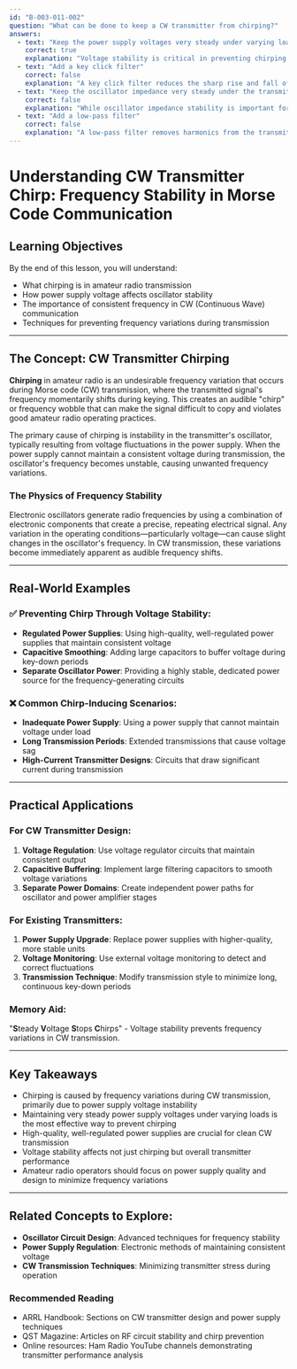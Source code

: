 ```yaml
---
id: "B-003-011-002"
question: "What can be done to keep a CW transmitter from chirping?"
answers:
  - text: "Keep the power supply voltages very steady under varying loads"
    correct: true
    explanation: "Voltage stability is critical in preventing chirping because CW transmitter oscillators are sensitive to power supply fluctuations. When the power supply voltage changes during keying, it can cause momentary frequency shifts in the oscillator, creating an audible frequency variation known as a 'chirp'. Maintaining consistent voltage ensures the oscillator's frequency remains stable throughout the transmission."
  - text: "Add a key click filter"
    correct: false
    explanation: "A key click filter reduces the sharp rise and fall of the RF signal during keying, which helps minimize interference to nearby frequencies. However, it does not directly address the frequency stability that causes chirping. Key click filters manage signal envelope characteristics, not oscillator frequency variations."
  - text: "Keep the oscillator impedance very steady under the transmit load"
    correct: false
    explanation: "While oscillator impedance stability is important for consistent frequency generation, this answer does not directly address the primary cause of chirping, which is voltage fluctuation. Impedance considerations are secondary to maintaining stable power supply voltage."
  - text: "Add a low-pass filter"
    correct: false
    explanation: "A low-pass filter removes harmonics from the transmitted signal but does not prevent chirping. This filter is used for reducing interference and meeting spectral purity requirements, but it does not stabilize the oscillator's frequency during transmission."
---
```


# Understanding CW Transmitter Chirp: Frequency Stability in Morse Code Communication

## Learning Objectives
By the end of this lesson, you will understand:
- What chirping is in amateur radio transmission
- How power supply voltage affects oscillator stability
- The importance of consistent frequency in CW (Continuous Wave) communication
- Techniques for preventing frequency variations during transmission

---

## The Concept: CW Transmitter Chirping

**Chirping** in amateur radio is an undesirable frequency variation that occurs during Morse code (CW) transmission, where the transmitted signal's frequency momentarily shifts during keying. This creates an audible "chirp" or frequency wobble that can make the signal difficult to copy and violates good amateur radio operating practices.

The primary cause of chirping is instability in the transmitter's oscillator, typically resulting from voltage fluctuations in the power supply. When the power supply cannot maintain a consistent voltage during transmission, the oscillator's frequency becomes unstable, causing unwanted frequency variations.

### The Physics of Frequency Stability

Electronic oscillators generate radio frequencies by using a combination of electronic components that create a precise, repeating electrical signal. Any variation in the operating conditions—particularly voltage—can cause slight changes in the oscillator's frequency. In CW transmission, these variations become immediately apparent as audible frequency shifts.

---

## Real-World Examples

### ✅ Preventing Chirp Through Voltage Stability:
- **Regulated Power Supplies**: Using high-quality, well-regulated power supplies that maintain consistent voltage
- **Capacitive Smoothing**: Adding large capacitors to buffer voltage during key-down periods
- **Separate Oscillator Power**: Providing a highly stable, dedicated power source for the frequency-generating circuits

### ❌ Common Chirp-Inducing Scenarios:
- **Inadequate Power Supply**: Using a power supply that cannot maintain voltage under load
- **Long Transmission Periods**: Extended transmissions that cause voltage sag
- **High-Current Transmitter Designs**: Circuits that draw significant current during transmission

---

## Practical Applications

### For CW Transmitter Design:
1. **Voltage Regulation**: Use voltage regulator circuits that maintain consistent output
2. **Capacitive Buffering**: Implement large filtering capacitors to smooth voltage variations
3. **Separate Power Domains**: Create independent power paths for oscillator and power amplifier stages

### For Existing Transmitters:
1. **Power Supply Upgrade**: Replace power supplies with higher-quality, more stable units
2. **Voltage Monitoring**: Use external voltage monitoring to detect and correct fluctuations
3. **Transmission Technique**: Modify transmission style to minimize long, continuous key-down periods

### Memory Aid:
"**S**teady **V**oltage **S**tops **C**hirps" - Voltage stability prevents frequency variations in CW transmission.

---

## Key Takeaways

- Chirping is caused by frequency variations during CW transmission, primarily due to power supply voltage instability
- Maintaining very steady power supply voltages under varying loads is the most effective way to prevent chirping
- High-quality, well-regulated power supplies are crucial for clean CW transmission
- Voltage stability affects not just chirping but overall transmitter performance
- Amateur radio operators should focus on power supply quality and design to minimize frequency variations

---

## Related Concepts to Explore:
- **Oscillator Circuit Design**: Advanced techniques for frequency stability
- **Power Supply Regulation**: Electronic methods of maintaining consistent voltage
- **CW Transmission Techniques**: Minimizing transmitter stress during operation

### Recommended Reading
- ARRL Handbook: Sections on CW transmitter design and power supply techniques
- QST Magazine: Articles on RF circuit stability and chirp prevention
- Online resources: Ham Radio YouTube channels demonstrating transmitter performance analysis